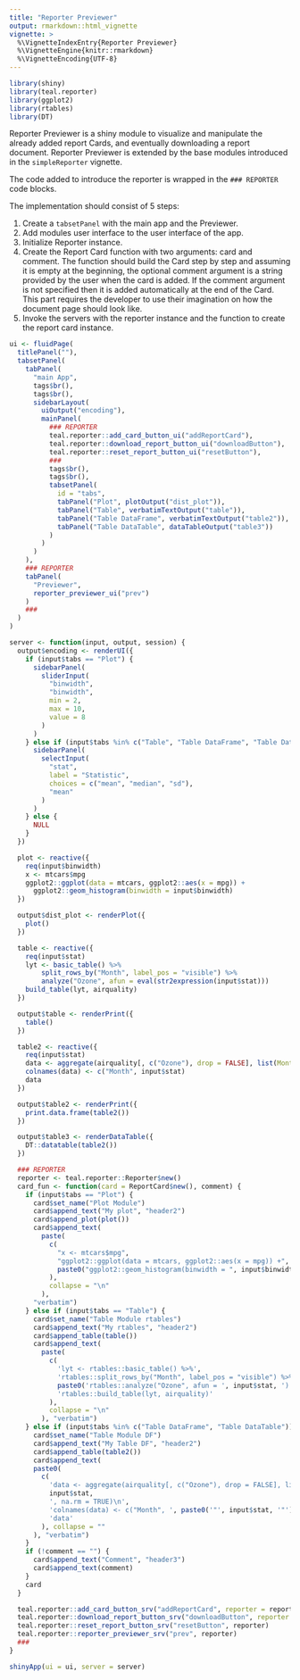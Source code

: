```yaml
---
title: "Reporter Previewer"
output: rmarkdown::html_vignette
vignette: >
  %\VignetteIndexEntry{Reporter Previewer}
  %\VignetteEngine{knitr::rmarkdown}
  %\VignetteEncoding{UTF-8}
---
```


```r
library(shiny)
library(teal.reporter)
library(ggplot2)
library(rtables)
library(DT)
```

Reporter Previewer is a shiny module to visualize and manipulate the already added report Cards, and eventually downloading a report document.
Reporter Previewer is extended by the base modules introduced in the `simpleReporter` vignette.

The code added to introduce the reporter is wrapped in the `### REPORTER` code blocks.

The implementation should consist of 5 steps:

1. Create a `tabsetPanel` with the main app and the Previewer.
2. Add modules user interface to the user interface of the app.
3. Initialize Reporter instance.
4. Create the Report Card function with two arguments: card and comment.
The function should build the Card step by step and assuming it is empty at the beginning,
the optional comment argument is a string provided by the user when the card is added.
If the comment argument is not specified then it is added automatically at the end of the Card.
This part requires the developer to use their imagination on how the document page should look like.
5. Invoke the servers with the reporter instance and the function to create the report card instance.

```r
ui <- fluidPage(
  titlePanel(""),
  tabsetPanel(
    tabPanel(
      "main App",
      tags$br(),
      tags$br(),
      sidebarLayout(
        uiOutput("encoding"),
        mainPanel(
          ### REPORTER
          teal.reporter::add_card_button_ui("addReportCard"),
          teal.reporter::download_report_button_ui("downloadButton"),
          teal.reporter::reset_report_button_ui("resetButton"),
          ###
          tags$br(),
          tags$br(),
          tabsetPanel(
            id = "tabs",
            tabPanel("Plot", plotOutput("dist_plot")),
            tabPanel("Table", verbatimTextOutput("table")),
            tabPanel("Table DataFrame", verbatimTextOutput("table2")),
            tabPanel("Table DataTable", dataTableOutput("table3"))
          )
        )
      )
    ),
    ### REPORTER
    tabPanel(
      "Previewer",
      reporter_previewer_ui("prev")
    )
    ###
  )
)

server <- function(input, output, session) {
  output$encoding <- renderUI({
    if (input$tabs == "Plot") {
      sidebarPanel(
        sliderInput(
          "binwidth",
          "binwidth",
          min = 2,
          max = 10,
          value = 8
        )
      )
    } else if (input$tabs %in% c("Table", "Table DataFrame", "Table DataTable")) {
      sidebarPanel(
        selectInput(
          "stat",
          label = "Statistic",
          choices = c("mean", "median", "sd"),
          "mean"
        )
      )
    } else {
      NULL
    }
  })

  plot <- reactive({
    req(input$binwidth)
    x <- mtcars$mpg
    ggplot2::ggplot(data = mtcars, ggplot2::aes(x = mpg)) +
      ggplot2::geom_histogram(binwidth = input$binwidth)
  })

  output$dist_plot <- renderPlot({
    plot()
  })

  table <- reactive({
    req(input$stat)
    lyt <- basic_table() %>%
        split_rows_by("Month", label_pos = "visible") %>%
        analyze("Ozone", afun = eval(str2expression(input$stat)))
    build_table(lyt, airquality)
  })

  output$table <- renderPrint({
    table()
  })

  table2 <- reactive({
    req(input$stat)
    data <- aggregate(airquality[, c("Ozone"), drop = FALSE], list(Month = airquality$Month), get(input$stat), na.rm = TRUE)
    colnames(data) <- c("Month", input$stat)
    data
  })

  output$table2 <- renderPrint({
    print.data.frame(table2())
  })

  output$table3 <- renderDataTable({
    DT::datatable(table2())
  })

  ### REPORTER
  reporter <- teal.reporter::Reporter$new()
  card_fun <- function(card = ReportCard$new(), comment) {
    if (input$tabs == "Plot") {
      card$set_name("Plot Module")
      card$append_text("My plot", "header2")
      card$append_plot(plot())
      card$append_text(
        paste(
          c(
            "x <- mtcars$mpg",
            "ggplot2::ggplot(data = mtcars, ggplot2::aes(x = mpg)) +",
            paste0("ggplot2::geom_histogram(binwidth = ", input$binwidth, ")")
          ),
          collapse = "\n"
        ),
      "verbatim")
    } else if (input$tabs == "Table") {
      card$set_name("Table Module rtables")
      card$append_text("My rtables", "header2")
      card$append_table(table())
      card$append_text(
        paste(
          c(
            'lyt <- rtables::basic_table() %>%',
            'rtables::split_rows_by("Month", label_pos = "visible") %>%',
            paste0('rtables::analyze("Ozone", afun = ', input$stat, ')'),
            'rtables::build_table(lyt, airquality)'
          ),
          collapse = "\n"
        ), "verbatim")
    } else if (input$tabs %in% c("Table DataFrame", "Table DataTable")) {
      card$set_name("Table Module DF")
      card$append_text("My Table DF", "header2")
      card$append_table(table2())
      card$append_text(
      paste0(
        c(
          'data <- aggregate(airquality[, c("Ozone"), drop = FALSE], list(Month = airquality$Month), ',
          input$stat,
          ', na.rm = TRUE)\n',
          'colnames(data) <- c("Month", ', paste0('"', input$stat, '"'), ')\n',
          'data'
        ), collapse = ""
      ), "verbatim")
    }
    if (!comment == "") {
      card$append_text("Comment", "header3")
      card$append_text(comment)
    }
    card
  }

  teal.reporter::add_card_button_srv("addReportCard", reporter = reporter, card_fun = card_fun)
  teal.reporter::download_report_button_srv("downloadButton", reporter = reporter)
  teal.reporter::reset_report_button_srv("resetButton", reporter)
  teal.reporter::reporter_previewer_srv("prev", reporter)
  ###
}

shinyApp(ui = ui, server = server)
```
